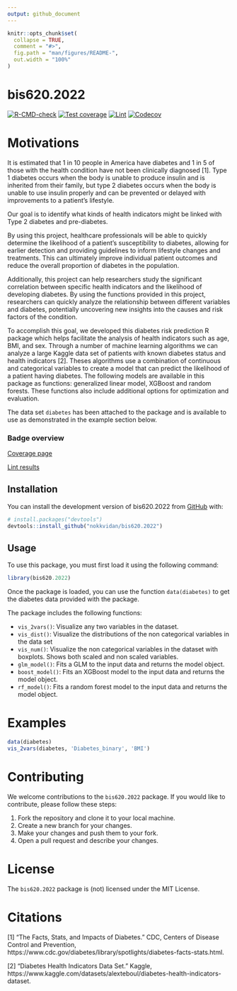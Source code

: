 ```yaml
---
output: github_document
---
```


<!-- README.md is generated from README.Rmd. Please edit that file -->

```r
knitr::opts_chunk$set(
  collapse = TRUE,
  comment = "#>",
  fig.path = "man/figures/README-",
  out.width = "100%"
)
```

# bis620.2022

<!-- badges: start -->
[![R-CMD-check](https://github.com/nokkvidan/bis620.2022/actions/workflows/R-CMD-check.yaml/badge.svg)](https://github.com/nokkvidan/bis620.2022/actions/workflows/R-CMD-check.yaml)
[![Test coverage](https://github.com/nokkvidan/bis620.2022/actions/workflows/test-coverage.yaml/badge.svg)](https://github.com/nokkvidan/bis620.2022/actions/workflows/test-coverage.yaml)
[![Lint](https://github.com/nokkvidan/bis620.2022/actions/workflows/lint.yaml/badge.svg)](https://github.com/nokkvidan/bis620.2022/actions/workflows/lint.yaml)
[![Codecov](https://codecov.io/gh/nokkvidan/bis620.2022/branch/main/graph/badge.svg?token=U4USARWKRM)](https://codecov.io/gh/nokkvidan/bis620.2022)
<!-- badges: end -->

# Motivations

It is estimated that 1 in 10 people in America have diabetes and 1 in 5 of those with the health condition have not been clinically diagnosed [1]. Type 1 diabetes occurs when the body is unable to produce insulin and is inherited from their family, but type 2 diabetes occurs when the body is unable to use insulin properly and can be prevented or delayed with improvements to a patient's lifestyle. 

Our goal is to identify what kinds of health indicators might be linked with Type 2 diabetes and pre-diabetes.

By using this project, healthcare professionals will be able to quickly determine the likelihood of a patient's susceptibility to diabetes, allowing for earlier detection and providing guidelines to inform lifestyle changes and treatments. This can ultimately improve individual patient outcomes and reduce the overall proportion of diabetes in the population.

Additionally, this project can help researchers study the significant correlation between specific health indicators and the likelihood of developing diabetes. By using the functions provided in this project, researchers can quickly analyze the relationship between different variables and diabetes, potentially uncovering new insights into the causes and risk factors of the condition.

To accomplish this goal, we developed this diabetes risk prediction R package which helps facilitate the analysis of health indicators such as age, BMI, and sex. Through a number of machine learning algorithms we can analyze a large Kaggle data set of patients with known diabetes status and health indicators [2]. Theses algorithms use a combination of continuous and categorical variables to create a model that can predict the likelihood of a patient having diabetes. The following models are available in this package as functions: generalized linear model, XGBoost and random forests. These functions also include additional options for optimization and evaluation.

The data set `diabetes` has been attached to the package and is available to use as demonstrated in the example section below.

### Badge overview

[Coverage page](https://app.codecov.io/gh/nokkvidan/bis620.2022)

[Lint results](https://github.com/nokkvidan/bis620.2022/actions/workflows/lint.yaml)

## Installation

You can install the development version of bis620.2022 from [GitHub](https://github.com/nokkvidan/bis620.2022) with:

``` r
# install.packages("devtools")
devtools::install_github("nokkvidan/bis620.2022")
```

## Usage

To use this package, you must first load it using the following command:

```r
library(bis620.2022)
```

Once the package is loaded, you can use the function `data(diabetes)` to get the diabetes data provided with the package. 

The package includes the following functions:

* `vis_2vars()`: Visualize any two variables in the dataset.
* `vis_dist()`: Visualize the distributions of the non categorical variables in the data set
* `vis_num()`: Visualize the non categorical variables in the dataset with boxplots. Shows both scaled and non scaled variables.
* `glm_model()`: Fits a GLM to the input data and returns the model object.
* `boost_model()`: Fits an XGBoost model to the input data and returns the model object.
* `rf_model()`: Fits a random forest model to the input data and returns the model object.

# Examples
```r
data(diabetes)
vis_2vars(diabetes, 'Diabetes_binary', 'BMI')
```


# Contributing

We welcome contributions to the `bis620.2022` package. If you would like to contribute, please follow these steps:

1. Fork the repository and clone it to your local machine.
2. Create a new branch for your changes.
3. Make your changes and push them to your fork.
4. Open a pull request and describe your changes.

# License

The `bis620.2022` package is (not) licensed under the MIT License.

# Citations 

[1]  “The Facts, Stats, and Impacts of Diabetes.” CDC, Centers of Disease Control and Prevention, https://www.cdc.gov/diabetes/library/spotlights/diabetes-facts-stats.html. 

[2] “Diabetes Health Indicators Data Set.” Kaggle, https://www.kaggle.com/datasets/alexteboul/diabetes-health-indicators-dataset. 
